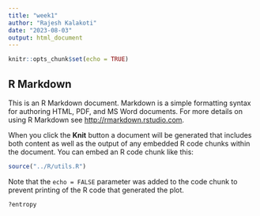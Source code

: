 ```yaml
---
title: "week1"
author: "Rajesh Kalakoti"
date: "2023-08-03"
output: html_document
---
```


```r
knitr::opts_chunk$set(echo = TRUE)
```

## R Markdown

This is an R Markdown document. Markdown is a simple formatting syntax for authoring HTML, PDF, and MS Word documents. For more details on using R Markdown see <http://rmarkdown.rstudio.com>.

When you click the **Knit** button a document will be generated that includes both content as well as the output of any embedded R code chunks within the document. You can embed an R code chunk like this:

```r
source("../R/utils.R")

```

Note that the `echo = FALSE` parameter was added to the code chunk to prevent printing of the R code that generated the plot.
```r
?entropy
```


```r

```



